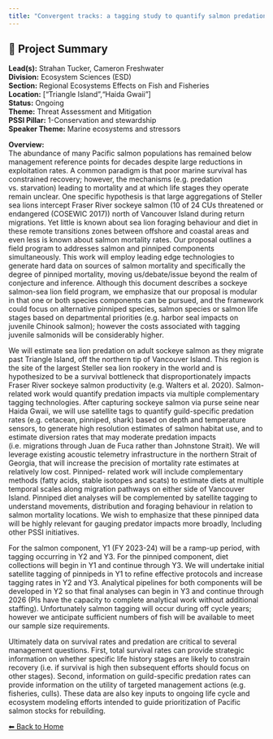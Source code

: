 ```yaml
---
title: "Convergent tracks: a tagging study to quantify salmon predation by sea lions"
---
```


## 🧬 Project Summary

**Lead(s):** Strahan Tucker, Cameron Freshwater  
**Division:** Ecosystem Sciences (ESD)  
**Section:** Regional Ecosystems Effects on Fish and Fisheries  
**Location:** ["Triangle Island","Haida Gwaii"]  
**Status:** Ongoing  
**Theme:** Threat Assessment and Mitigation  
**PSSI Pillar:** 1-Conservation and stewardship  
**Speaker Theme:** Marine ecosystems and stressors  

**Overview:**  
The abundance of many Pacific salmon populations has remained below management
reference points for decades despite large reductions in exploitation rates. A
common paradigm is that poor marine survival has constrained recovery;
however, the mechanisms (e.g. predation vs. starvation) leading to mortality
and at which life stages they operate remain unclear. One specific hypothesis
is that large aggregations of Steller sea lions intercept Fraser River sockeye
salmon (10 of 24 CUs threatened or endangered (COSEWIC 2017)) north of
Vancouver Island during return migrations. Yet little is known about sea lion
foraging behaviour and diet in these remote transitions zones between offshore
and coastal areas and even less is known about salmon mortality rates. Our
proposal outlines a field program to addresses salmon and pinniped components
simultaneously. This work will employ leading edge technologies to generate
hard data on sources of salmon mortality and specifically the degree of
pinniped mortality, moving us/debate/issue beyond the realm of conjecture and
inference. Although this document describes a sockeye salmon-sea lion field
program, we emphasize that our proposal is modular in that one or both species
components can be pursued, and the framework could focus on alternative
pinniped species, salmon species or salmon life stages based on departmental
priorities (e.g. harbor seal impacts on juvenile Chinook salmon); however the
costs associated with tagging juvenile salmonids will be considerably higher.

We will estimate sea lion predation on adult sockeye salmon as they migrate
past Triangle Island, off the northern tip of Vancouver Island. This region is
the site of the largest Steller sea lion rookery in the world and is
hypothesized to be a survival bottleneck that disproportionately impacts
Fraser River sockeye salmon productivity (e.g. Walters et al. 2020). Salmon-
related work would quantify predation impacts via multiple complementary
tagging technologies. After capturing sockeye salmon via purse seine near
Haida Gwaii, we will use satellite tags to quantify guild-specific predation
rates (e.g. cetacean, pinniped, shark) based on depth and temperature sensors,
to generate high resolution estimates of salmon habitat use, and to estimate
diversion rates that may moderate predation impacts (i.e. migrations through
Juan de Fuca rather than Johnstone Strait). We will leverage existing acoustic
telemetry infrastructure in the northern Strait of Georgia, that will increase
the precision of mortality rate estimates at relatively low cost. Pinniped-
related work will include complementary methods (fatty acids, stable isotopes
and scats) to estimate diets at multiple temporal scales along migration
pathways on either side of Vancouver Island. Pinniped diet analyses will be
complemented by satellite tagging to understand movements, distribution and
foraging behaviour in relation to salmon mortality locations. We wish to
emphasize that these pinniped data will be highly relevant for gauging
predator impacts more broadly, Including other PSSI initiatives.

For the salmon component, Y1 (FY 2023-24) will be a ramp-up period, with
tagging occurring in Y2 and Y3. For the pinniped component, diet collections
will begin in Y1 and continue through Y3. We will undertake initial satellite
tagging of pinnipeds in Y1 to refine effective protocols and increase tagging
rates in Y2 and Y3. Analytical pipelines for both components will be developed
in Y2 so that final analyses can begin in Y3 and continue through 2026 (PIs
have the capacity to complete analytical work without additional staffing).
Unfortunately salmon tagging will occur during off cycle years; however we
anticipate sufficient numbers of fish will be available to meet our sample
size requirements.

Ultimately data on survival rates and predation are critical to several
management questions. First, total survival rates can provide strategic
information on whether specific life history stages are likely to constrain
recovery (i.e. if survival is high then subsequent efforts should focus on
other stages). Second, information on guild-specific predation rates can
provide information on the utility of targeted management actions (e.g.
fisheries, culls). These data are also key inputs to ongoing life cycle and
ecosystem modeling efforts intended to guide prioritization of Pacific salmon
stocks for rebuilding.



[⬅ Back to Home](../index.qmd)
